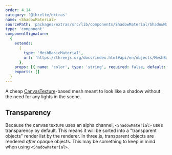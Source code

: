 ```yaml
---
order: 4.14
category: '@threlte/extras'
name: <ShadowMaterial>
sourcePath: 'packages/extras/src/lib/components/ShadowMaterial/ShadowMaterial.svelte'
type: 'component'
componentSignature:
  {
    extends:
      {
        type: 'MeshBasicMaterial',
        url: 'https://threejs.org/docs/index.html#api/en/objects/MeshBasicMaterial'
      },
    props: [{ name: 'color', type: 'string', required: false, default: "'black'" }],
    exports: []
  }
---
```


A cheap [CanvasTexture](https://threejs.org/docs/?q=canvastexture#api/en/textures/CanvasTexture)-based mesh meant to look like a shadow without the need for any lights in the scene.

<Example path="extras/shadow-material" />

## Transparency

Because the canvas texture uses an alpha channel, `<ShadowMaterial>` uses transparency by default. This means it will be sorted into a "transparent objects" render list by the renderer. In three.js, transparent objects are rendered _after_ opaque objects. This may be something to keep in mind when using `<ShadowMaterial>`.
